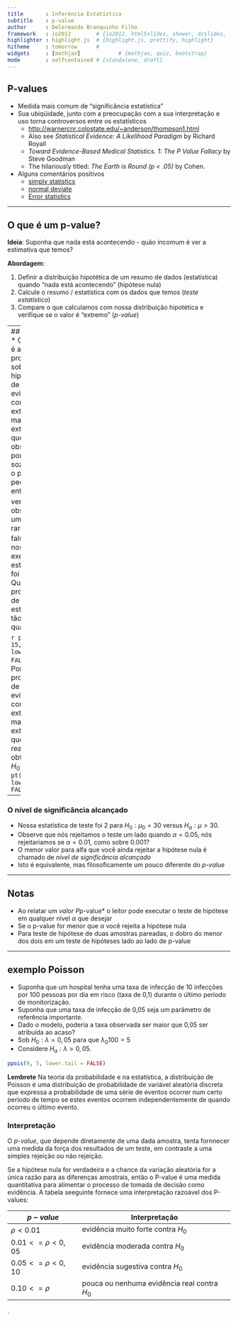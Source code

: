 ```yaml
---
title       : Inferência Estatística
subtitle    : p-value
author      : Delermando Branquinho Filho
framework   : io2012        # {io2012, html5slides, shower, dzslides, ...}
highlighter : highlight.js  # {highlight.js, prettify, highlight}
hitheme     : tomorrow      # 
widgets     : [mathjax]            # {mathjax, quiz, bootstrap}
mode        : selfcontained # {standalone, draft}
---
```




## P-values

* Medida mais comum de "significância estatística"
* Sua ubiqüidade, junto com a preocupação com a sua interpretação e uso torna controversos entre os estatísticos
  * [http://warnercnr.colostate.edu/~anderson/thompson1.html](http://warnercnr.colostate.edu/~anderson/thompson1.html)
  * Also see *Statistical Evidence: A Likelihood Paradigm* by Richard Royall 
  * *Toward Evidence-Based Medical Statistics. 1: The P Value Fallacy* by Steve Goodman
  * The hilariously titled: *The Earth is Round (p < .05)* by Cohen.
* Alguns comentários positivos
  * [simply statistics](http://simplystatistics.org/2012/01/06/p-values-and-hypothesis-testing-get-a-bad-rap-but-we/)
  * [normal deviate](http://normaldeviate.wordpress.com/2013/03/14/double-misunderstandings-about-p-values/)
  * [Error statistics](http://errorstatistics.com/2013/06/14/p-values-cant-be-trusted-except-when-used-to-argue-that-p-values-cant-be-trusted/)

---


## O que é um p-value?

__Ideia__: Suponha que nada está acontecendo - quão incomum é ver a estimativa que temos?

__Abordagem__:

1. Definir a distribuição hipotética de um resumo de dados (estatística) quando "nada está acontecendo" (hipótese nula)
2. Calcule o resumo / estatística com os dados que temos (_teste estatístico_)
3. Compare o que calculamos com nossa distribuição hipotética e verifique se o valor é "extremo" (_p-value_)

---
## P-values
* O p-value é a probabilidade sob a hipótese nula de obter evidências como extremas ou mais extremas do que seria observado por acaso sozinho
* Se o p-value é pequeno, então $H_0$ é verdadeiro e observamos um evento raro ou $H_0$ é falso
* No nosso exemplo, a estatística $T$ foi $0.8$.
* Qual é a probabilidade de obter uma estatística $T$ tão grande quanto $0.8$?

```r
pt(0.8, 15, lower.tail = FALSE) 
```
* Portanto, a probabilidade de ver as evidências como extremas ou mais extremas do que aquelas realmente obtidas sob $H_0$ é `r pt(0.8, 15, lower.tail = FALSE)`

---

### O nível de significância alcançado

* Nossa estatística de teste foi $2$ para $H_0: \mu_0 = 30$ versus $H_a: \mu > 30$.
* Observe que nós rejeitamos o teste um lado quando $\alpha = 0.05$, nós rejeitariamos se $\alpha = 0.01$, como sobre $0.001$?
* O menor valor para alfa que você ainda rejeitar a hipótese nula é chamado de *nível de significância alcançado*
* Isto é equivalente, mas filosoficamente um pouco diferente do *p-value*

---

## Notas
* Ao relatar um *valor P*p-value* o leitor pode executar o teste de hipótese em qualquer nível $\alpha$ que desejar
* Se o p-value for menor que $\alpha$ você rejeita a hipótese nula
* Para teste de hipótese de duas amostras pareadas, o dobro do menor dos dois em um teste de hipóteses lado ao lado de p-value

---


## exemplo Poisson

- Suponha que um hospital tenha uma taxa de infecção de 10 infecções por 100 pessoas por dia em risco (taxa de 0,1) durante o último período de monitorização.
- Suponha que uma taxa de infecção de 0,05 seja um parâmetro de referência importante.
- Dado o modelo, poderia a taxa observada ser maior que 0,05 ser atribuída ao acaso?
- Sob $H_0: \lambda = 0,05$ para que $\lambda_0 100 = 5$
- Considere $H_a: \lambda> 0,05$.

```r
ppois(9, 5, lower.tail = FALSE)
```


**Lembrete**
Na teoria da probabilidade e na estatística, a distribuição de Poisson é uma distribuição de probabilidade de variável aleatória discreta que expressa a probabilidade de uma série de eventos ocorrer num certo período de tempo se estes eventos ocorrem independentemente de quando ocorreu o último evento.


### Interpretação

O *p-value*, que depende diretamente de uma dada amostra, tenta fornnecer uma medida da força dos resultados de um teste, em contraste a uma simples rejeição ou não rejeição. 

Se a hipótese nula for verdadeira e a chance da variação aleatória for a única razão para as diferenças amostrais, então o P-value é uma medida quantitativa para alimentar o processo de tomada de decisão como evidência. A tabela seeguinte fornece uma interpretação razoável dos P-values:

$p-value$ | Interpretação
-------|-------------------------------
$\rho < 0.01$| evidência muito forte contra $H_0$
$0.01< = \rho < 0,05$ | evidência moderada contra $H_0$
$0.05< = \rho < 0,10$ | evidência sugestiva contra $H_0$
$0.10< = \rho$ | pouca ou nenhuma evidência real contra $H_0$


.